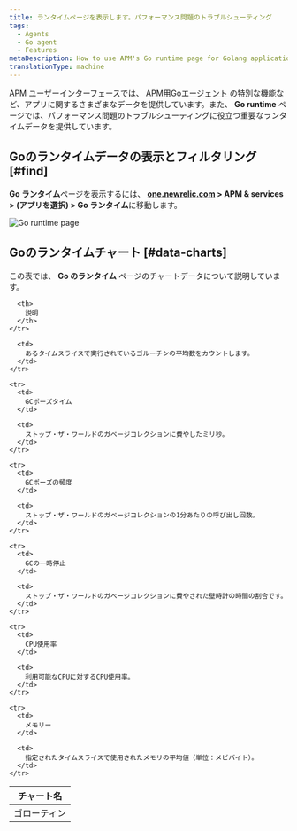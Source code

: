 ```yaml
---
title: ランタイムページを表示します。パフォーマンス問題のトラブルシューティング
tags:
  - Agents
  - Go agent
  - Features
metaDescription: How to use APM's Go runtime page for Golang applications to help troubleshoot performance issues.
translationType: machine
---
```



[APM](/docs/apm) ユーザーインターフェースでは、 [APM用Goエージェント](/docs/agents/go-agent/get-started/new-relic-go) の特別な機能など、アプリに関するさまざまなデータを提供しています。また、 **Go runtime** ページでは、パフォーマンス問題のトラブルシューティングに役立つ重要なランタイムデータを提供しています。

## Goのランタイムデータの表示とフィルタリング [#find]

**Go ランタイム**ページを表示するには、 **[one.newrelic.com](https://one.newrelic.com/all-capabilities) > APM & services > (アプリを選択) > Go ランタイム**に移動します。

<img
  title="Go runtime page"
  alt="Go runtime page"
  src={apmGoRuntimeUI}
/>

## Goのランタイムチャート [#data-charts]

この表では、 **Go のランタイム** ページのチャートデータについて説明しています。

<table>
  <thead>
    <tr>
      <th style={{ width: "200px" }}>
        チャート名
      </th>

      <th>
        説明
      </th>
    </tr>
  </thead>

  <tbody>
    <tr>
      <td>
        ゴローティン
      </td>

      <td>
        あるタイムスライスで実行されているゴルーチンの平均数をカウントします。
      </td>
    </tr>

    <tr>
      <td>
        GCポーズタイム
      </td>

      <td>
        ストップ・ザ・ワールドのガベージコレクションに費やしたミリ秒。
      </td>
    </tr>

    <tr>
      <td>
        GCポーズの頻度
      </td>

      <td>
        ストップ・ザ・ワールドのガベージコレクションの1分あたりの呼び出し回数。
      </td>
    </tr>

    <tr>
      <td>
        GCの一時停止
      </td>

      <td>
        ストップ・ザ・ワールドのガベージコレクションに費やされた壁時計の時間の割合です。
      </td>
    </tr>

    <tr>
      <td>
        CPU使用率
      </td>

      <td>
        利用可能なCPUに対するCPU使用率。
      </td>
    </tr>

    <tr>
      <td>
        メモリー
      </td>

      <td>
        指定されたタイムスライスで使用されたメモリの平均値（単位：メビバイト）。
      </td>
    </tr>
  </tbody>
</table>